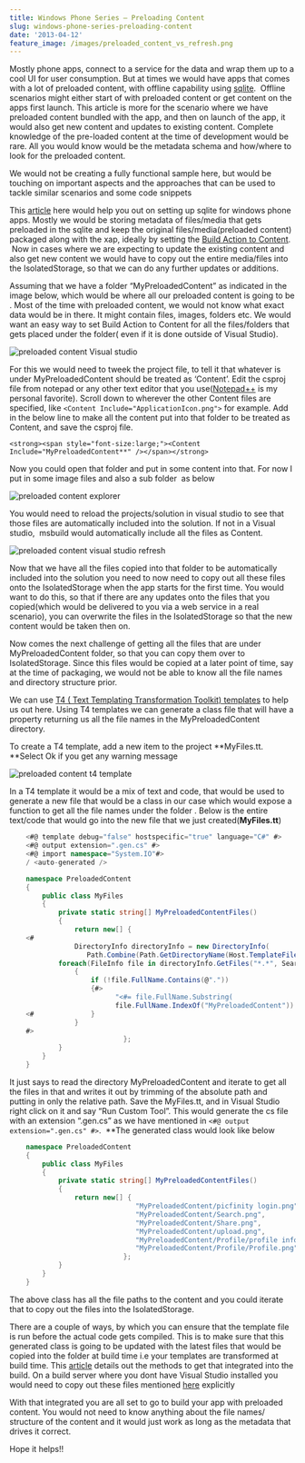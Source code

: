 ```yaml
---
title: Windows Phone Series – Preloading Content
slug: windows-phone-series-preloading-content
date: '2013-04-12'
feature_image: /images/preloaded_content_vs_refresh.png
---
```

Mostly phone apps, connect to a service for the data and wrap them up to a cool UI for user consumption. But at times we would have apps that comes with a lot of preloaded content, with offline capability using [sqlite](http://visualstudiogallery.msdn.microsoft.com/cd120b42-30f4-446e-8287-45387a4f40b7).  Offline scenarios might either start of with preloaded content or get content on the apps first launch. This article is more for the scenario where we have preloaded content bundled with the app, and then on launch of the app, it would also get new content and updates to existing content. Complete knowledge of the pre-loaded content at the time of development would be rare. All you would know would be the metadata schema and how/where to look for the preloaded content.

We would not be creating a fully functional sample here, but would be touching on important aspects and the approaches that can be used to tackle similar scenarios and some code snippets

This [article](http://blogs.windows.com/windows_phone/b/wpdev/archive/2013/03/12/using-the-sqlite-database-engine-with-windows-phone-8-apps.aspx) here would help you out on setting up sqlite for windows phone apps. Mostly we would be storing metadata of files/media that gets preloaded in the sqlite and keep the original files/media(preloaded content) packaged along with the xap, ideally by setting the [Build Action to Content](http://msdn.microsoft.com/en-in/library/windowsphone/develop/ff967560\(v=vs.105\).aspx#BKMK_Media).  Now in cases where we are expecting to update the existing content and also get new content we would have to copy out the entire media/files into the IsolatedStorage, so that we can do any further updates or additions.

Assuming that we have a folder “MyPreloadedContent” as indicated in the image below, which would be where all our preloaded content is going to be . Most of the time with preloaded content, we would not know what exact data would be in there. It might contain files, images, folders etc. We would want an easy way to set Build Action to Content for all the files/folders that gets placed under the folder( even if it is done outside of Visual Studio).

![preloaded content Visual studio](/images/preloaded_content_Visual_studio.png)

For this we would need to tweek the project file, to tell it that whatever is under MyPreloadedContent should be treated as ‘Content’. Edit the csproj file from notepad or any other text editor that you use([Notepad++](http://notepad-plus-plus.org/) is my personal favorite). Scroll down to wherever the other Content files are specified, like `<Content Include="ApplicationIcon.png">` for example. Add in the below line to make all the content put into that folder to be treated as Content, and save the csproj file.

```
<strong><span style="font-size:large;"><Content Include="MyPreloadedContent**" /></span></strong>

```

Now you could open that folder and put in some content into that. For now I put in some image files and also a sub folder  as below

![preloaded content explorer](/images/preloaded_content_explorer.png)

You would need to reload the projects/solution in visual studio to see that those files are automatically included into the solution. If not in a Visual studio,  msbuild would automatically include all the files as Content.

![preloaded content visual studio refresh](/images/preloaded_content_vs_refresh.png)

Now that we have all the files copied into that folder to be automatically included into the solution you need to now need to copy out all these files onto the IsolatedStorage when the app starts for the first time. You would want to do this, so that if there are any updates onto the files that you copied(which would be delivered to you via a web service in a real scenario), you can overwrite the files in the IsolatedStorage so that the new content would be taken then on.

Now comes the next challenge of getting all the files that are under MyPreloadedContent folder, so that you can copy them over to IsolatedStorage. Since this files would be copied at a later point of time, say at the time of packaging, we would not be able to know all the file names and directory structure prior.

We can use [T4 ( Text Templating Transformation Toolkit) templates](http://msdn.microsoft.com/en-us/library/vstudio/bb126445.aspx) to help us out here. Using T4 templates we can generate a class file that will have a property returning us all the file names in the MyPreloadedContent directory.

To create a T4 template, add a new item to the project \*\*MyFiles.tt. \*\*Select Ok if you get any warning message

![preloaded content t4 template](/images/preloaded_content_t4_template.jpg)

In a T4 template it would be a mix of text and code, that would be used to generate a new file that would be a class in our case which would expose a function to get all the file names under the folder . Below is the entire text/code that would go into the new file that we just created(**MyFiles.tt**)

```csharp
    <#@ template debug="false" hostspecific="true" language="C#" #>
    <#@ output extension=".gen.cs" #>
    <#@ import namespace="System.IO"#>
    / <auto-generated />

    namespace PreloadedContent
    {
        public class MyFiles
        {
            private static string[] MyPreloadedContentFiles()
            {
                return new[] {
    <#
                DirectoryInfo directoryInfo = new DirectoryInfo(
                   Path.Combine(Path.GetDirectoryName(Host.TemplateFile),"MyPreloadedContent"));
            foreach(FileInfo file in directoryInfo.GetFiles("*.*", SearchOption.AllDirectories))
                {
                    if (!file.FullName.Contains(@"."))
                    {#>
                          "<#= file.FullName.Substring(
                          file.FullName.IndexOf("MyPreloadedContent")).Replace(@"", "/") #>",
    <#              }
                }
    #>
                            };
            }
        }
    }

```

It just says to read the directory MyPreloadedContent and iterate to get all the files in that and writes it out by trimming of the absolute path and putting in only the relative path. Save the MyFiles.tt, and in Visual Studio right click on it and say “Run Custom Tool”. This would generate the cs file with an extension “.gen.cs” as we have mentioned in `<#@ output extension=".gen.cs" #>`.  \*\*The generated class would look like below

```csharp
    namespace PreloadedContent
    {
        public class MyFiles
        {
            private static string[] MyPreloadedContentFiles()
            {
                return new[] {
                               "MyPreloadedContent/picfinity login.png",
                               "MyPreloadedContent/Search.png",
                               "MyPreloadedContent/Share.png",
                               "MyPreloadedContent/upload.png",
                               "MyPreloadedContent/Profile/profile info.png",
                               "MyPreloadedContent/Profile/Profile.png",
                            };
            }
        }
    }


```

The above class has all the file paths to the content and you could iterate that to copy out the files into the IsolatedStorage.

There are a couple of ways, by which you can ensure that the template file is run before the actual code gets compiled. This is to make sure that this generated class is going to be updated with the latest files that would be copied into the folder at build time i.e your templates are transformed at build time. This [article](http://msdn.microsoft.com/en-us/library/ee847423.aspx) details out the methods to get that integrated into the build. On a build server where you dont have Visual Studio installed you would need to copy out these files mentioned [here](http://msdn.microsoft.com/en-us/library/ee847423.aspx#buildserver) explicitly

With that integrated you are all set to go to build your app with preloaded content. You would not need to know anything about the file names/ structure of the content and it would just work as long as the metadata that drives it correct.

Hope it helps!!
